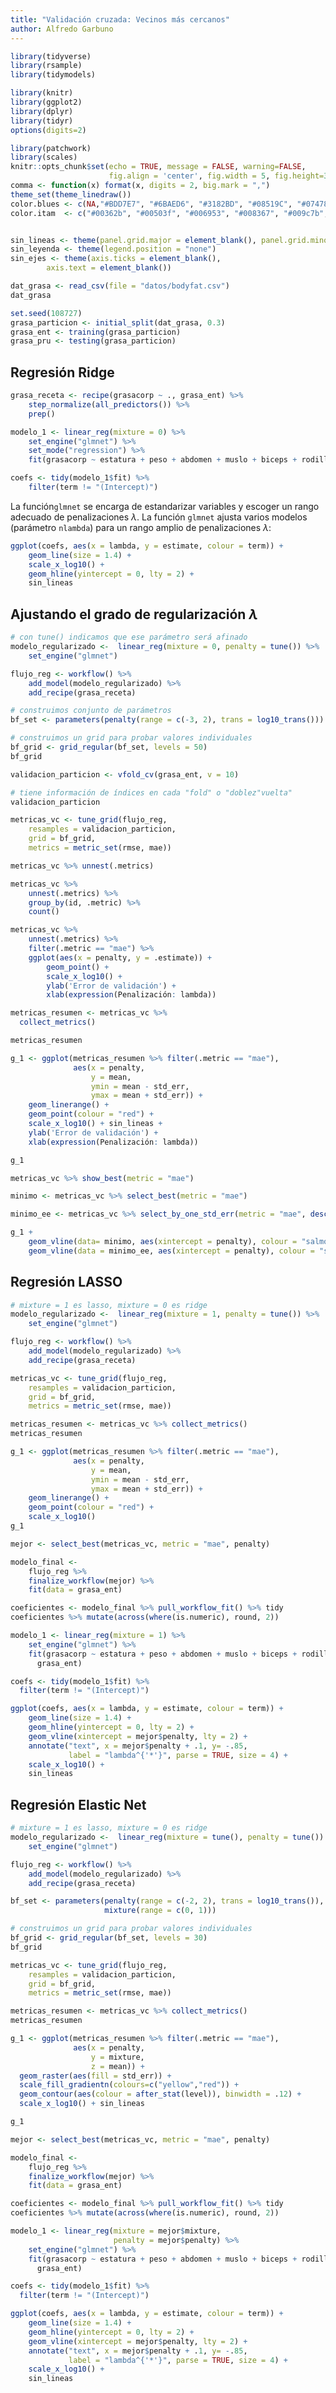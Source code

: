 ```yaml
---
title: "Validación cruzada: Vecinos más cercanos"
author: Alfredo Garbuno
---
```




```r
library(tidyverse)
library(rsample)
library(tidymodels)

library(knitr)
library(ggplot2)
library(dplyr)
library(tidyr)
options(digits=2)

library(patchwork)
library(scales)
knitr::opts_chunk$set(echo = TRUE, message = FALSE, warning=FALSE, 
                      fig.align = 'center', fig.width = 5, fig.height=3, cache = TRUE)
comma <- function(x) format(x, digits = 2, big.mark = ",")
theme_set(theme_linedraw())
color.blues <- c(NA,"#BDD7E7", "#6BAED6", "#3182BD", "#08519C", "#074789", "#063e77", "#053464")
color.itam  <- c("#00362b", "#00503f", "#006953", "#008367", "#009c7b", "#00b68f")


sin_lineas <- theme(panel.grid.major = element_blank(), panel.grid.minor = element_blank())
sin_leyenda <- theme(legend.position = "none")
sin_ejes <- theme(axis.ticks = element_blank(), 
        axis.text = element_blank())
```


```r
dat_grasa <- read_csv(file = "datos/bodyfat.csv") 
dat_grasa
```


```r

set.seed(108727)
grasa_particion <- initial_split(dat_grasa, 0.3)
grasa_ent <- training(grasa_particion)
grasa_pru <- testing(grasa_particion)

```

## Regresión Ridge {-}

```r

grasa_receta <- recipe(grasacorp ~ ., grasa_ent) %>% 
    step_normalize(all_predictors()) %>% 
    prep()

modelo_1 <- linear_reg(mixture = 0) %>% 
    set_engine("glmnet") %>% 
    set_mode("regression") %>% 
    fit(grasacorp ~ estatura + peso + abdomen + muslo + biceps + rodilla, juice(grasa_receta))

coefs <- tidy(modelo_1$fit) %>% 
    filter(term != "(Intercept)")

```

La función`glmnet` se encarga de estandarizar variables y escoger un rango
adecuado de penalizaciones $\lambda.$ La función `glmnet` ajusta varios modelos
(parámetro `nlambda`) para un rango amplio de penalizaciones $\lambda:$

```r

ggplot(coefs, aes(x = lambda, y = estimate, colour = term)) +
    geom_line(size = 1.4) + 
    scale_x_log10() + 
    geom_hline(yintercept = 0, lty = 2) + 
    sin_lineas

```


## Ajustando el grado de regularización $\lambda$ {-}

```r
# con tune() indicamos que ese parámetro será afinado
modelo_regularizado <-  linear_reg(mixture = 0, penalty = tune()) %>% 
    set_engine("glmnet") 

flujo_reg <- workflow() %>% 
    add_model(modelo_regularizado) %>% 
    add_recipe(grasa_receta)
```

```r
# construimos conjunto de parámetros
bf_set <- parameters(penalty(range = c(-3, 2), trans = log10_trans()))

# construimos un grid para probar valores individuales
bf_grid <- grid_regular(bf_set, levels = 50)
bf_grid
```

```r
validacion_particion <- vfold_cv(grasa_ent, v = 10)

# tiene información de índices en cada "fold" o "doblez"vuelta"
validacion_particion
```

```r

metricas_vc <- tune_grid(flujo_reg,
    resamples = validacion_particion,
    grid = bf_grid,
    metrics = metric_set(rmse, mae))

metricas_vc %>% unnest(.metrics)

```

```r

metricas_vc %>% 
    unnest(.metrics) %>%  
    group_by(id, .metric) %>% 
    count()

```

```r

metricas_vc %>% 
    unnest(.metrics) %>% 
    filter(.metric == "mae") %>% 
    ggplot(aes(x = penalty, y = .estimate)) + 
        geom_point() +  
        scale_x_log10() + 
        ylab('Error de validación') + 
        xlab(expression(Penalización: lambda))

```

```r

metricas_resumen <- metricas_vc %>% 
  collect_metrics()

metricas_resumen

```

```r

g_1 <- ggplot(metricas_resumen %>% filter(.metric == "mae"), 
              aes(x = penalty, 
                  y = mean, 
                  ymin = mean - std_err, 
                  ymax = mean + std_err)) +
    geom_linerange() +
    geom_point(colour = "red") +
    scale_x_log10() + sin_lineas + 
    ylab('Error de validación') + 
    xlab(expression(Penalización: lambda))

g_1

```

```r
metricas_vc %>% show_best(metric = "mae")
```

```r
minimo <- metricas_vc %>% select_best(metric = "mae")

minimo_ee <- metricas_vc %>% select_by_one_std_err(metric = "mae", desc(penalty))
```

```r

g_1 +
    geom_vline(data= minimo, aes(xintercept = penalty), colour = "salmon") +
    geom_vline(data = minimo_ee, aes(xintercept = penalty), colour = "salmon")

```

## Regresión LASSO {-}

```r

# mixture = 1 es lasso, mixture = 0 es ridge
modelo_regularizado <-  linear_reg(mixture = 1, penalty = tune()) %>% 
    set_engine("glmnet") 

flujo_reg <- workflow() %>% 
    add_model(modelo_regularizado) %>% 
    add_recipe(grasa_receta)
```

```r
metricas_vc <- tune_grid(flujo_reg,
    resamples = validacion_particion,
    grid = bf_grid,
    metrics = metric_set(rmse, mae)) 

metricas_resumen <- metricas_vc %>% collect_metrics()
metricas_resumen
```

```r
g_1 <- ggplot(metricas_resumen %>% filter(.metric == "mae"),
              aes(x = penalty, 
                  y = mean, 
                  ymin = mean - std_err, 
                  ymax = mean + std_err)) +
    geom_linerange() +
    geom_point(colour = "red") +
    scale_x_log10()
g_1
```

```r

mejor <- select_best(metricas_vc, metric = "mae", penalty)

modelo_final <- 
    flujo_reg %>%
    finalize_workflow(mejor) %>%
    fit(data = grasa_ent)

coeficientes <- modelo_final %>% pull_workflow_fit() %>% tidy
coeficientes %>% mutate(across(where(is.numeric), round, 2))

```
```r

modelo_1 <- linear_reg(mixture = 1) %>% 
    set_engine("glmnet") %>% 
    fit(grasacorp ~ estatura + peso + abdomen + muslo + biceps + rodilla + edad + cuello, 
      grasa_ent)

coefs <- tidy(modelo_1$fit) %>% 
  filter(term != "(Intercept)")

ggplot(coefs, aes(x = lambda, y = estimate, colour = term)) +
    geom_line(size = 1.4) + 
    geom_hline(yintercept = 0, lty = 2) + 
    geom_vline(xintercept = mejor$penalty, lty = 2) + 
    annotate("text", x = mejor$penalty + .1, y= -.85,  
             label = "lambda^{'*'}", parse = TRUE, size = 4) + 
    scale_x_log10() + 
    sin_lineas

```

## Regresión Elastic Net {-}

```r

# mixture = 1 es lasso, mixture = 0 es ridge
modelo_regularizado <-  linear_reg(mixture = tune(), penalty = tune()) %>% 
    set_engine("glmnet") 

flujo_reg <- workflow() %>% 
    add_model(modelo_regularizado) %>% 
    add_recipe(grasa_receta)
```

```r

bf_set <- parameters(penalty(range = c(-2, 2), trans = log10_trans()), 
                     mixture(range = c(0, 1)))

# construimos un grid para probar valores individuales
bf_grid <- grid_regular(bf_set, levels = 30)
bf_grid

```


```r
metricas_vc <- tune_grid(flujo_reg,
    resamples = validacion_particion,
    grid = bf_grid,
    metrics = metric_set(rmse, mae)) 

metricas_resumen <- metricas_vc %>% collect_metrics()
metricas_resumen
```

```r
g_1 <- ggplot(metricas_resumen %>% filter(.metric == "mae"),
              aes(x = penalty, 
                  y = mixture, 
                  z = mean)) +
  geom_raster(aes(fill = std_err)) + 
  scale_fill_gradientn(colours=c("yellow","red")) + 
  geom_contour(aes(colour = after_stat(level)), binwidth = .12) + 
  scale_x_log10() + sin_lineas

g_1
```

```r

mejor <- select_best(metricas_vc, metric = "mae", penalty)

modelo_final <- 
    flujo_reg %>%
    finalize_workflow(mejor) %>%
    fit(data = grasa_ent)

coeficientes <- modelo_final %>% pull_workflow_fit() %>% tidy
coeficientes %>% mutate(across(where(is.numeric), round, 2))

```


```r

modelo_1 <- linear_reg(mixture = mejor$mixture, 
                       penalty = mejor$penalty) %>% 
    set_engine("glmnet") %>% 
    fit(grasacorp ~ estatura + peso + abdomen + muslo + biceps + rodilla + edad + cuello, 
      grasa_ent)

coefs <- tidy(modelo_1$fit) %>% 
  filter(term != "(Intercept)")

ggplot(coefs, aes(x = lambda, y = estimate, colour = term)) +
    geom_line(size = 1.4) + 
    geom_hline(yintercept = 0, lty = 2) + 
    geom_vline(xintercept = mejor$penalty, lty = 2) + 
    annotate("text", x = mejor$penalty + .1, y= -.85,  
             label = "lambda^{'*'}", parse = TRUE, size = 4) + 
    scale_x_log10() + 
    sin_lineas
```
